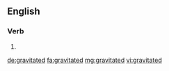 ==English==

===Verb===
{{head|en}}

# {{en-past of|gravitate}}

[[de:gravitated]]
[[fa:gravitated]]
[[mg:gravitated]]
[[vi:gravitated]]